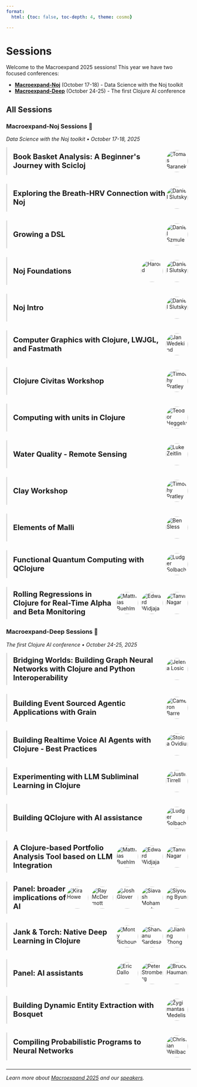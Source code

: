 ```yaml
---
format:
  html: {toc: false, toc-depth: 4, theme: cosmo}

---
```

<style></style><style>.printedClojure .sourceCode {
  background-color: transparent;
  border-style: none;
}
</style><style>.clay-limit-image-width .clay-image {max-width: 100%}
.clay-side-by-side .sourceCode {margin: 0}
.clay-side-by-side {margin: 1em 0}
</style>
<script src="sessions_files/md-default0.js" type="text/javascript"></script><script src="sessions_files/md-default1.js" type="text/javascript"></script>

# Sessions

Welcome to the Macroexpand 2025 sessions! This year we have two focused conferences:

- **[Macroexpand-Noj](macroexpand_noj.html)** (October 17-18) - Data Science with the Noj toolkit
- **[Macroexpand-Deep](macroexpand_deep.html)** (October 24-25) - The first Clojure AI conference


## All Sessions


### Macroexpand-Noj Sessions 🔬

*Data Science with the Noj toolkit • October 17-18, 2025*


```{=html}
<div class="session-card" id="book-basket-analysis" style="margin-bottom: 1.5rem; border-left: 3px solid #ddd; padding-left: 1rem; transition: background-color 0.3s ease;"><details><summary style="cursor: pointer; list-style: none; padding: 0.5rem 0;"><div style="display: flex; align-items: center; justify-content: space-between;"><h3 style="display: inline; margin: 0; font-size: 1.25rem;">Book Basket Analysis: A Beginner's Journey with Scicloj</h3><div style="display: flex; align-items: center; flex-shrink: 0;"><img alt="Tomas Baranek" src="images/tomas-baranek.jpg" style="width: 60px; height: 60px; border-radius: 50%; object-fit: cover; margin-right: 8px;" /></div></div></summary><div style="padding: 1rem 0;"><div style="margin-bottom: 1.5rem;"><h4>Abstract</h4><div><p>As a newcomer to data science and Scicloj, I'll share my exploration of market basket analysis applied to publishing sales data. This case study demonstrates how even data science beginners can implement correlation analysis and the Apriori algorithm using Clojure tools. I'll walk through my learning process with <a href="https://scicloj.github.io/tablecloth/">Tablecloth</a> for data manipulation and <a href="https://scicloj.github.io/kindly/">Kindly</a> for visualizations, focusing on practical solutions rather than theoretical complexity. Join me to see how entry-level Scicloj implementations can transform customer order histories into meaningful cross-selling recommendations, proving that useful data insights are accessible without deep expertise.</p></div></div><div><h4>Speaker</h4><div key="tomas-baranek" style="margin-bottom: 1.5rem; overflow: hidden;"><img alt="Tomas Baranek" src="images/tomas-baranek.jpg" style="width: 80px; height: 80px; border-radius: 50%; object-fit: cover; margin-right: 1rem; float: left;" /><div><h5 style="margin-bottom: 0.5rem;">Tomas Baranek</h5><p>Tomáš Baránek is a blend of publisher and programmer who brings a beginner's curiosity to data science with Clojure. As co-founder of Jan Melvil Publishing, he leads a small independent house that has released over 166 high-quality non-fiction titles since 2007, with average sales of 10,000 copies per book.
Tomáš graduated in Mathematical Informatics from Masaryk University in 1996, and after decades in publishing, returned to coding in 2022—working almost exclusively in Clojure. His background bridges technical and literary worlds, allowing him to approach basket analysis from both perspectives: as a publisher seeking business insights and as a programmer exploring Scicloj's capabilities.
In 2021, he co-founded Servantes, developing software for modern publishers worldwide. This presentation reflects his recent journey, having attended machine learning classes at his alma mater last year, and represents his practical experiments applying these concepts to his publishing business with Clojure tools.
He lives in the Czech Republic, in city of Brno.</p></div><div style="clear: both;"></div></div></div></div></details></div>
```



```{=html}
<div class="session-card" id="breath-hrv" style="margin-bottom: 1.5rem; border-left: 3px solid #ddd; padding-left: 1rem; transition: background-color 0.3s ease;"><details><summary style="cursor: pointer; list-style: none; padding: 0.5rem 0;"><div style="display: flex; align-items: center; justify-content: space-between;"><h3 style="display: inline; margin: 0; font-size: 1.25rem;">Exploring the Breath-HRV Connection with Noj</h3><div style="display: flex; align-items: center; flex-shrink: 0;"><img alt="Daniel Slutsky" src="images/daniel-slutsky.jpeg" style="width: 60px; height: 60px; border-radius: 50%; object-fit: cover; margin-right: 8px;" /></div></div></summary><div style="padding: 1rem 0;"><div style="margin-bottom: 1.5rem;"><h4>Abstract</h4><div><p>Does your heart beat like a clock? No. It turns out that your heart rate varies. How much it varies, that is the question. Heart Rate Variability is a healthy phenomenon that relates in various ways to sleep, stress, age, various health conditions, and more. In this talk, we will see how it relates to our breath. We will learn a bit about both, see some visualizations, and demonstrate their relation through data analysis with <a href="https://scicloj.github.io/tablecloth/">Tablecloth</a>, <a href="https://scicloj.github.io/tableplot/">Tableplot</a>, <a href="https://scicloj.github.io/clay/">Clay</a>, <a href="https://github.com/generateme/fastmath">Fastmath</a>, and <a href="https://jdsp.dev/">JDSP</a>. This is a real-world application of <a href="https://scicloj.github.io/noj/">Noj</a> for health data, presented by the team of Endor, a Clojure startup building a wellness app using wearable biometric data.</p></div></div><div><h4>Speaker</h4><div key="daniel-slutsky" style="margin-bottom: 1.5rem; overflow: hidden;"><img alt="Daniel Slutsky" src="images/daniel-slutsky.jpeg" style="width: 80px; height: 80px; border-radius: 50%; object-fit: cover; margin-right: 1rem; float: left;" /><div><h5 style="margin-bottom: 0.5rem;">Daniel Slutsky</h5><p>Daniel Slutsky is a data scientist at Endor Global, part of a team of Clojurians building a wellness app using biometric data from wearable devices. His main focus in recent years has been the Scicloj group, where he is involved in community building and co-maintaining a few of the tools and libraries.
 His approach towards open-source communities is drawn from his past experiences in various activist groups.
 </p></div><div style="clear: both;"></div></div></div></div></details></div>
```



```{=html}
<div class="session-card" id="growing-a-dsl" style="margin-bottom: 1.5rem; border-left: 3px solid #ddd; padding-left: 1rem; transition: background-color 0.3s ease;"><details><summary style="cursor: pointer; list-style: none; padding: 0.5rem 0;"><div style="display: flex; align-items: center; justify-content: space-between;"><h3 style="display: inline; margin: 0; font-size: 1.25rem;">Growing a DSL</h3><div style="display: flex; align-items: center; flex-shrink: 0;"><img alt="Daniel Szmulewicz" src="images/daniel-szmulewicz.jpg" style="width: 60px; height: 60px; border-radius: 50%; object-fit: cover; margin-right: 8px;" /></div></div></summary><div style="padding: 1rem 0;"><div style="margin-bottom: 1.5rem;"><h4>Abstract</h4><div><p><a href="https://github.com/danielsz/bioscoop">Bioscoop</a> is a <a href="https://en.wikipedia.org/wiki/Domain-specific_language">DSL</a> to program videos (instead of non-linear editing). It builds upon <a href="https://ffmpeg.org/">FFmpeg</a>'s <a href="https://ffmpeg.org/ffmpeg-filters.html#Filtergraph-description">filtergraphs</a>, but it transforms the notoriously complex and error-prone string-based syntax with a structured, data-first approach amenable to composition and enhanced programmability.</p></div></div><div><h4>Speaker</h4><div key="daniel-szmulewicz" style="margin-bottom: 1.5rem; overflow: hidden;"><img alt="Daniel Szmulewicz" src="images/daniel-szmulewicz.jpg" style="width: 80px; height: 80px; border-radius: 50%; object-fit: cover; margin-right: 1rem; float: left;" /><div><h5 style="margin-bottom: 0.5rem;">Daniel Szmulewicz</h5><p>Functional programmer. Closet philosopher. Emacs meshugge.</p></div><div style="clear: both;"></div></div></div></div></details></div>
```



```{=html}
<div class="session-card" id="noj-foundations" style="margin-bottom: 1.5rem; border-left: 3px solid #ddd; padding-left: 1rem; transition: background-color 0.3s ease;"><details><summary style="cursor: pointer; list-style: none; padding: 0.5rem 0;"><div style="display: flex; align-items: center; justify-content: space-between;"><h3 style="display: inline; margin: 0; font-size: 1.25rem;">Noj Foundations</h3><div style="display: flex; align-items: center; flex-shrink: 0;"><img alt="Harold" src="images/harold.jpeg" style="width: 60px; height: 60px; border-radius: 50%; object-fit: cover; margin-right: 8px;" /><img alt="Daniel Slutsky" src="images/daniel-slutsky.jpeg" style="width: 60px; height: 60px; border-radius: 50%; object-fit: cover; margin-right: 8px;" /></div></div></summary><div style="padding: 1rem 0;"><div style="margin-bottom: 1.5rem;"><h4>Abstract</h4><div><p>This will be a tutorial session about some of the relevant high-performance libraries behind Noj such as <a href="https://github.com/cnuernber/ham-fisted">ham-fisted</a>, <a href="https://github.com/cnuernber/dtype-next">dtype-next</a>, and <a href="https://github.com/techascent/tech.ml.dataset">tech.ml.dataset</a>. See <a href="https://www.youtube.com/watch?v=7Uc5GnYT03A">the session</a> we had with Harold last May -- you may expect something similar.</p></div></div><div><h4>Speakers</h4><div key="harold" style="margin-bottom: 1.5rem; overflow: hidden;"><img alt="Harold" src="images/harold.jpeg" style="width: 80px; height: 80px; border-radius: 50%; object-fit: cover; margin-right: 1rem; float: left;" /><div><h5 style="margin-bottom: 0.5rem;">Harold</h5><p>Owner: TechAscent - Mathematician | Software Engineer | Cloud (AWS) | Clojure | JS | Data Science | AI/ML
 </p></div><div style="clear: both;"></div></div><div key="daniel-slutsky" style="margin-bottom: 1.5rem; overflow: hidden;"><img alt="Daniel Slutsky" src="images/daniel-slutsky.jpeg" style="width: 80px; height: 80px; border-radius: 50%; object-fit: cover; margin-right: 1rem; float: left;" /><div><h5 style="margin-bottom: 0.5rem;">Daniel Slutsky</h5><p>Daniel Slutsky is a data scientist at Endor Global, part of a team of Clojurians building a wellness app using biometric data from wearable devices. His main focus in recent years has been the Scicloj group, where he is involved in community building and co-maintaining a few of the tools and libraries.
 His approach towards open-source communities is drawn from his past experiences in various activist groups.
 </p></div><div style="clear: both;"></div></div></div></div></details></div>
```



```{=html}
<div class="session-card" id="noj-intro" style="margin-bottom: 1.5rem; border-left: 3px solid #ddd; padding-left: 1rem; transition: background-color 0.3s ease;"><details><summary style="cursor: pointer; list-style: none; padding: 0.5rem 0;"><div style="display: flex; align-items: center; justify-content: space-between;"><h3 style="display: inline; margin: 0; font-size: 1.25rem;">Noj Intro</h3><div style="display: flex; align-items: center; flex-shrink: 0;"><img alt="Daniel Slutsky" src="images/daniel-slutsky.jpeg" style="width: 60px; height: 60px; border-radius: 50%; object-fit: cover; margin-right: 8px;" /></div></div></summary><div style="padding: 1rem 0;"><div style="margin-bottom: 1.5rem;"><h4>Abstract</h4><div><p>We will practice basic data exploration with <a href="https://scicloj.github.io/tablec/">Tablecloth</a> and <a href="https://scicloj.github.io/tableplot/">Tableplot</a>, and maybe a few other parts of the <a href="https://scicloj.github.io/noj/">Noj</a> toolkit. It will be a free-form session with audience participation.</p></div></div><div><h4>Speaker</h4><div key="daniel-slutsky" style="margin-bottom: 1.5rem; overflow: hidden;"><img alt="Daniel Slutsky" src="images/daniel-slutsky.jpeg" style="width: 80px; height: 80px; border-radius: 50%; object-fit: cover; margin-right: 1rem; float: left;" /><div><h5 style="margin-bottom: 0.5rem;">Daniel Slutsky</h5><p>Daniel Slutsky is a data scientist at Endor Global, part of a team of Clojurians building a wellness app using biometric data from wearable devices. His main focus in recent years has been the Scicloj group, where he is involved in community building and co-maintaining a few of the tools and libraries.
 His approach towards open-source communities is drawn from his past experiences in various activist groups.
 </p></div><div style="clear: both;"></div></div></div></div></details></div>
```



```{=html}
<div class="session-card" id="computer-graphics-with-clojure-lwjgl-and-fastmath" style="margin-bottom: 1.5rem; border-left: 3px solid #ddd; padding-left: 1rem; transition: background-color 0.3s ease;"><details><summary style="cursor: pointer; list-style: none; padding: 0.5rem 0;"><div style="display: flex; align-items: center; justify-content: space-between;"><h3 style="display: inline; margin: 0; font-size: 1.25rem;">Computer Graphics with Clojure, LWJGL, and Fastmath</h3><div style="display: flex; align-items: center; flex-shrink: 0;"><img alt="Jan Wedekind" src="images/jan-wedekind.png" style="width: 60px; height: 60px; border-radius: 50%; object-fit: cover; margin-right: 8px;" /></div></div></summary><div style="padding: 1rem 0;"><div style="margin-bottom: 1.5rem;"><h4>Abstract</h4><div><p><a href="https://github.com/wedesoft/sfsim">sfsim</a> is a space flight simulator under development. It makes use of Clojure, <a href="https://www.lwjgl.org/">LWJGL</a>, and <a href="https://github.com/generateme/fastmath">Fastmath</a> among other libraries. More than half of the code deals with graphics. This talk gives a short introduction using LWJGL's cross-platform OpenGL bindings to get started with rendering data from NASA's CGI Moon Kit.</p><p><a href="https://clojurecivitas.github.io/opengl_visualization/main.html">Read more at Clojure Civitas</a></p></div></div><div><h4>Speaker</h4><div key="jan-wedekind" style="margin-bottom: 1.5rem; overflow: hidden;"><img alt="Jan Wedekind" src="images/jan-wedekind.png" style="width: 80px; height: 80px; border-radius: 50%; object-fit: cover; margin-right: 1rem; float: left;" /><div><h5 style="margin-bottom: 0.5rem;">Jan Wedekind</h5><p>Jan studied compiler construction and robotics and later did a PhD in computer vision. He currently works in industry developing inspection software. His first programming languages were Omikron Basic and later Borland Pascal. In industry he used C++, Ruby, and Python. In his spare time he got interested in Ruby, GNU Guile, and finally Clojure.</p></div><div style="clear: both;"></div></div></div></div></details></div>
```



```{=html}
<div class="session-card" id="clojure-civitas-workshop" style="margin-bottom: 1.5rem; border-left: 3px solid #ddd; padding-left: 1rem; transition: background-color 0.3s ease;"><details><summary style="cursor: pointer; list-style: none; padding: 0.5rem 0;"><div style="display: flex; align-items: center; justify-content: space-between;"><h3 style="display: inline; margin: 0; font-size: 1.25rem;">Clojure Civitas Workshop</h3><div style="display: flex; align-items: center; flex-shrink: 0;"><img alt="Timothy Pratley" src="images/timothy-pratley.jpg" style="width: 60px; height: 60px; border-radius: 50%; object-fit: cover; margin-right: 8px;" /></div></div></summary><div style="padding: 1rem 0;"><div style="margin-bottom: 1.5rem;"><h4>Abstract</h4><div><p>We will explore the workflow and ergonomics for publishing at <a href="https://clojurecivitas.github.io">Clojure Civitas</a>, the new platform where Clojurians share their ideas and explorations.</p></div></div><div><h4>Speaker</h4><div key="timothy-pratley" style="margin-bottom: 1.5rem; overflow: hidden;"><img alt="Timothy Pratley" src="images/timothy-pratley.jpg" style="width: 80px; height: 80px; border-radius: 50%; object-fit: cover; margin-right: 1rem; float: left;" /><div><h5 style="margin-bottom: 0.5rem;">Timothy Pratley</h5><p>Timothy grew up exploring jungles, fighting kangaroos, surfing, and programming computers. After a career of leveraging computational graphs for companies he is now building Hummi.app, a diagramming app that puts the power of graphs in the hands of individuals.</p></div><div style="clear: both;"></div></div></div></div></details></div>
```



```{=html}
<div class="session-card" id="computing-with-units-in-clojure" style="margin-bottom: 1.5rem; border-left: 3px solid #ddd; padding-left: 1rem; transition: background-color 0.3s ease;"><details><summary style="cursor: pointer; list-style: none; padding: 0.5rem 0;"><div style="display: flex; align-items: center; justify-content: space-between;"><h3 style="display: inline; margin: 0; font-size: 1.25rem;">Computing with units in Clojure</h3><div style="display: flex; align-items: center; flex-shrink: 0;"><img alt="Teodor Heggelund" src="images/teodor-heggelund.jpg" style="width: 60px; height: 60px; border-radius: 50%; object-fit: cover; margin-right: 8px;" /></div></div></summary><div style="padding: 1rem 0;"><div style="margin-bottom: 1.5rem;"><h4>Abstract</h4><div><p>A quantity's unit plays a prominent role in science and engineering. Is it 5 milliseconds, 5 tons or 5 light-years? If you've ever named your variables now-instant, time-ms or force-kn to convey the interpretation of a number, this talk is for you!</p><p>Come learn about units and unit systems, demonstrated in a Clojure REPL.</p></div></div><div><h4>Speaker</h4><div key="teodor-heggelund" style="margin-bottom: 1.5rem; overflow: hidden;"><img alt="Teodor Heggelund" src="images/teodor-heggelund.jpg" style="width: 80px; height: 80px; border-radius: 50%; object-fit: cover; margin-right: 1rem; float: left;" /><div><h5 style="margin-bottom: 0.5rem;">Teodor Heggelund</h5><p>Teodor has designed floating bridges, hotels and high-pressure container with engineering, and built tools for engineers, journalists and knitters with software. He wants great tools and workflows for computation.</p></div><div style="clear: both;"></div></div></div></div></details></div>
```



```{=html}
<div class="session-card" id="water-quality---remote-sensing" style="margin-bottom: 1.5rem; border-left: 3px solid #ddd; padding-left: 1rem; transition: background-color 0.3s ease;"><details><summary style="cursor: pointer; list-style: none; padding: 0.5rem 0;"><div style="display: flex; align-items: center; justify-content: space-between;"><h3 style="display: inline; margin: 0; font-size: 1.25rem;">Water Quality - Remote Sensing</h3><div style="display: flex; align-items: center; flex-shrink: 0;"><img alt="Luke Zeitlin" src="images/luke-zeitlin.jpg" style="width: 60px; height: 60px; border-radius: 50%; object-fit: cover; margin-right: 8px;" /></div></div></summary><div style="padding: 1rem 0;"><div style="margin-bottom: 1.5rem;"><h4>Abstract</h4><div><p>Using multispectral satellite imagery in cloud-optimized geotiffs to perform simple band-ratio indices of water quality in the browser in a Clay notebook.</p><p><a href="https://clojurecivitas.github.io/earth_observation/waterquality.html">Read more at Clojure Civitas</a></p></div></div><div><h4>Speaker</h4><div key="luke-zeitlin" style="margin-bottom: 1.5rem; overflow: hidden;"><img alt="Luke Zeitlin" src="images/luke-zeitlin.jpg" style="width: 80px; height: 80px; border-radius: 50%; object-fit: cover; margin-right: 1rem; float: left;" /><div><h5 style="margin-bottom: 0.5rem;">Luke Zeitlin</h5><p>I'm a programmer, musician and clojure enthusiast and former co-founder of Gybe, a water quality remote sensing startup. I'm interested in music, DSP, functional programming and plants.</p></div><div style="clear: both;"></div></div></div></div></details></div>
```



```{=html}
<div class="session-card" id="clay-workshop" style="margin-bottom: 1.5rem; border-left: 3px solid #ddd; padding-left: 1rem; transition: background-color 0.3s ease;"><details><summary style="cursor: pointer; list-style: none; padding: 0.5rem 0;"><div style="display: flex; align-items: center; justify-content: space-between;"><h3 style="display: inline; margin: 0; font-size: 1.25rem;">Clay Workshop</h3><div style="display: flex; align-items: center; flex-shrink: 0;"><img alt="Timothy Pratley" src="images/timothy-pratley.jpg" style="width: 60px; height: 60px; border-radius: 50%; object-fit: cover; margin-right: 8px;" /></div></div></summary><div style="padding: 1rem 0;"><div style="margin-bottom: 1.5rem;"><h4>Abstract</h4><div><p>We will learn about how to use <a href="https://scicloj.github.io/clay/">Clay</a> for interactive data visualization, documentation, and publishing.</p></div></div><div><h4>Speaker</h4><div key="timothy-pratley" style="margin-bottom: 1.5rem; overflow: hidden;"><img alt="Timothy Pratley" src="images/timothy-pratley.jpg" style="width: 80px; height: 80px; border-radius: 50%; object-fit: cover; margin-right: 1rem; float: left;" /><div><h5 style="margin-bottom: 0.5rem;">Timothy Pratley</h5><p>Timothy grew up exploring jungles, fighting kangaroos, surfing, and programming computers. After a career of leveraging computational graphs for companies he is now building Hummi.app, a diagramming app that puts the power of graphs in the hands of individuals.</p></div><div style="clear: both;"></div></div></div></div></details></div>
```



```{=html}
<div class="session-card" id="elements-of-malli" style="margin-bottom: 1.5rem; border-left: 3px solid #ddd; padding-left: 1rem; transition: background-color 0.3s ease;"><details><summary style="cursor: pointer; list-style: none; padding: 0.5rem 0;"><div style="display: flex; align-items: center; justify-content: space-between;"><h3 style="display: inline; margin: 0; font-size: 1.25rem;">Elements of Malli</h3><div style="display: flex; align-items: center; flex-shrink: 0;"><img alt="Ben Sless" src="images/ben-sless.jpg" style="width: 60px; height: 60px; border-radius: 50%; object-fit: cover; margin-right: 8px;" /></div></div></summary><div style="padding: 1rem 0;"><div style="margin-bottom: 1.5rem;"><h4>Abstract</h4><div><p><a href="https://github.com/metosin/malli">Malli</a> is a schema validation library, similar to spec. Unlike spec, it sets its aim higher, aiming for all schema-related needs, like explanation, coercion, parsing, generation, and the best performance possible. We'll go over Malli's building blocks, how it differs from spec, how to use it effectively, and engage in a non trivial example.</p></div></div><div><h4>Speaker</h4><div key="ben-sless" style="margin-bottom: 1.5rem; overflow: hidden;"><img alt="Ben Sless" src="images/ben-sless.jpg" style="width: 80px; height: 80px; border-radius: 50%; object-fit: cover; margin-right: 1rem; float: left;" /><div><h5 style="margin-bottom: 0.5rem;">Ben Sless</h5><p>Software engineer, father of three, enthusiastic Clojurian</p></div><div style="clear: both;"></div></div></div></div></details></div>
```



```{=html}
<div class="session-card" id="functional-quantum-computing-with-qclojure" style="margin-bottom: 1.5rem; border-left: 3px solid #ddd; padding-left: 1rem; transition: background-color 0.3s ease;"><details><summary style="cursor: pointer; list-style: none; padding: 0.5rem 0;"><div style="display: flex; align-items: center; justify-content: space-between;"><h3 style="display: inline; margin: 0; font-size: 1.25rem;">Functional Quantum Computing with QClojure</h3><div style="display: flex; align-items: center; flex-shrink: 0;"><img alt="Ludger Solbach" src="images/ludger-solbach.jpg" style="width: 60px; height: 60px; border-radius: 50%; object-fit: cover; margin-right: 8px;" /></div></div></summary><div style="padding: 1rem 0;"><div style="margin-bottom: 1.5rem;"><h4>Abstract</h4><div><p><a href="https://github.com/lsolbach/QClojure">QClojure</a> is a functional quantum computing library for Clojure with backend protocols, simulation backends and visualizations. This talk gives a short introduction to quantum computing and the goals and features of QClojure. In a short live coding session we will create some quantum states and circuits and run some algorithms on a quantum computing simulation. We will also address some implementation topics like complex linear algebra and quantum algorithms. The talk will close with future plans for QClojure, like running on real quantum hardware and quantum machine learning (QML).</p></div></div><div><h4>Speaker</h4><div key="ludger-solbach" style="margin-bottom: 1.5rem; overflow: hidden;"><img alt="Ludger Solbach" src="images/ludger-solbach.jpg" style="width: 80px; height: 80px; border-radius: 50%; object-fit: cover; margin-right: 1rem; float: left;" /><div><h5 style="margin-bottom: 0.5rem;">Ludger Solbach</h5><p>Ludger Solbach is a software architect for 'msg for automotive' in Germany.
He is the creator of Overarch, a lightweight system modeling and visualization tool
and QClojure, a library for programming quantum computers.
His favorite programming language by far is Clojure, a modern functional LISP.
He uses it for his open source work, at work when feasible, and to create
models for his 3D-Printer.</p></div><div style="clear: both;"></div></div></div></div></details></div>
```



```{=html}
<div class="session-card" id="rolling-regressions-in-clojure-for-real-time-alpha-and-beta-monitoring" style="margin-bottom: 1.5rem; border-left: 3px solid #ddd; padding-left: 1rem; transition: background-color 0.3s ease;"><details><summary style="cursor: pointer; list-style: none; padding: 0.5rem 0;"><div style="display: flex; align-items: center; justify-content: space-between;"><h3 style="display: inline; margin: 0; font-size: 1.25rem;">Rolling Regressions in Clojure for Real-Time Alpha and Beta Monitoring</h3><div style="display: flex; align-items: center; flex-shrink: 0;"><img alt="Matthias Buehlmaier" src="images/matthias-buehlmaier.jpg" style="width: 60px; height: 60px; border-radius: 50%; object-fit: cover; margin-right: 8px;" /><img alt="Edward Widjaja" src="images/edward-widjaja.jpg" style="width: 60px; height: 60px; border-radius: 50%; object-fit: cover; margin-right: 8px;" /><img alt="Tanvi Nagar" src="images/tanvi-nagar.jpg" style="width: 60px; height: 60px; border-radius: 50%; object-fit: cover; margin-right: 8px;" /></div></div></summary><div style="padding: 1rem 0;"><div style="margin-bottom: 1.5rem;"><h4>Abstract</h4><div><p>This paper / talk presents a functional, reproducible implementation of rolling regression in Clojure to estimate time-varying alpha(α) and beta(β) for student-managed portfolios at the Centre for Investment Management (CIM), The University of Hong Kong. Unlike traditional CAPM tests based on passive index data, our analysis uses actual (synthetic) trades executed by junior portfolio managers- undergraduate students who manage simulated equity portfolios over multiple semesters.</p><p><a href="https://clojurecivitas.github.io/finance/portfolio_analysis/alpha_beta_regression.html">Read more at Clojure Civitas</a></p></div></div><div><h4>Speakers</h4><div key="matthias-buehlmaier" style="margin-bottom: 1.5rem; overflow: hidden;"><img alt="Matthias Buehlmaier" src="images/matthias-buehlmaier.jpg" style="width: 80px; height: 80px; border-radius: 50%; object-fit: cover; margin-right: 1rem; float: left;" /><div><h5 style="margin-bottom: 0.5rem;">Matthias Buehlmaier</h5><p>Matthias Buehlmaier is an associate professor of teaching in finance and the BBA(IBGM) program director at HKU Business School, University of Hong Kong (HKU). He is a winner of several teaching and research awards, e.g. the Outstanding Teaching Award and the Teaching Innovation Award granted by HKU. His research has appeared in the Review of Financial Studies (Oxford University Press) and has been featured in the Harvard Law School Forum on Corporate Governance and Financial Regulation.</p></div><div style="clear: both;"></div></div><div key="edward-widjaja" style="margin-bottom: 1.5rem; overflow: hidden;"><img alt="Edward Widjaja" src="images/edward-widjaja.jpg" style="width: 80px; height: 80px; border-radius: 50%; object-fit: cover; margin-right: 1rem; float: left;" /><div><h5 style="margin-bottom: 0.5rem;">Edward Widjaja</h5><p>Edward Widjaja is a final-year Data Science and Engineering student at the University of Hong Kong. He's always been interested in anything nerdy; from algorithms and trading systems to quirky side projects, he is now channeling that curiosity into finance. Currently taking a semester off to work at a bank, he's exploring how emerging technologies intersect with financial markets. His goal is to build a career that combines data-driven decision-making with practical financial solutions. In his spare time, Edward enjoys swimming, gaming, and chatting about anything from market trends to tech experiments, so feel free to reach out!</p></div><div style="clear: both;"></div></div><div key="tanvi-nagar" style="margin-bottom: 1.5rem; overflow: hidden;"><img alt="Tanvi Nagar" src="images/tanvi-nagar.jpg" style="width: 80px; height: 80px; border-radius: 50%; object-fit: cover; margin-right: 1rem; float: left;" /><div><h5 style="margin-bottom: 0.5rem;">Tanvi Nagar</h5><p>Tanvi Nagar is a final year student at the University of Hong Kong, studying International Business and Global Management. She is passionate about mathematics, finance and their integration with technology - which is why she chose Information Systems and Analytics as her second major. Hoping to build a career in finance, she has solidified her technical and professional skills through roles in Financial Services Consulting, Corporate Banking and Wealth Management. Being a curious mind, she is always looking to broaden her horizons through learning about new things, travelling the world and plays badminton in her free time along with reading voraciously.</p></div><div style="clear: both;"></div></div></div></div></details></div>
```



### Macroexpand-Deep Sessions 🤖

*The first Clojure AI conference • October 24-25, 2025*


```{=html}
<div class="session-card" id="bridging-worlds-building-graph-neural-networks-with-clojure-and-python-interoperability" style="margin-bottom: 1.5rem; border-left: 3px solid #ddd; padding-left: 1rem; transition: background-color 0.3s ease;"><details><summary style="cursor: pointer; list-style: none; padding: 0.5rem 0;"><div style="display: flex; align-items: center; justify-content: space-between;"><h3 style="display: inline; margin: 0; font-size: 1.25rem;">Bridging Worlds: Building Graph Neural Networks with Clojure and Python Interoperability</h3><div style="display: flex; align-items: center; flex-shrink: 0;"><img alt="Jelena Losic" src="images/jelena-losic.jpeg" style="width: 60px; height: 60px; border-radius: 50%; object-fit: cover; margin-right: 8px;" /></div></div></summary><div style="padding: 1rem 0;"><div style="margin-bottom: 1.5rem;"><h4>Abstract</h4><div><p>Discover how to build Graph Neural Networks by combining Clojure's functional elegance with Python's ML ecosystem. This talk demonstrates practical interoperability using <a href="https://github.com/clj-python/libpython-clj">libpython-clj</a> to call <a href="https://github.com/pyg-team/pytorch_geometric">PyTorch Geometric</a> from Clojure, creating powerful GNN solutions while maintaining REPL-driven development workflows. We'll live-code a complete Graph Convolutional Network, from data ingestion to visualization, showing how Clojure's immutability and Python's deep learning capabilities create a useful combination for modern AI development.</p></div></div><div><h4>Speaker</h4><div key="jelena-losic" style="margin-bottom: 1.5rem; overflow: hidden;"><img alt="Jelena Losic" src="images/jelena-losic.jpeg" style="width: 80px; height: 80px; border-radius: 50%; object-fit: cover; margin-right: 1rem; float: left;" /><div><h5 style="margin-bottom: 0.5rem;">Jelena Losic</h5><p>I am Jelena, function programming developer with 10 years of industry experience and mathematical educational background. I am curious about the networks and laws that are applicable in large scales, leading to better understanding of big data.</p></div><div style="clear: both;"></div></div></div></div></details></div>
```



```{=html}
<div class="session-card" id="building-event-sourced-agentic-applications-with-grain" style="margin-bottom: 1.5rem; border-left: 3px solid #ddd; padding-left: 1rem; transition: background-color 0.3s ease;"><details><summary style="cursor: pointer; list-style: none; padding: 0.5rem 0;"><div style="display: flex; align-items: center; justify-content: space-between;"><h3 style="display: inline; margin: 0; font-size: 1.25rem;">Building Event Sourced Agentic Applications with Grain</h3><div style="display: flex; align-items: center; flex-shrink: 0;"><img alt="Cameron Barre" src="images/cameron-barre.jpeg" style="width: 60px; height: 60px; border-radius: 50%; object-fit: cover; margin-right: 8px;" /></div></div></summary><div style="padding: 1rem 0;"><div style="margin-bottom: 1.5rem;"><h4>Abstract</h4><div><p>Learn how ObneyAI uses its open source Clojure framework called <a href="https://github.com/ObneyAI/grain">Grain</a> to build Event Sourced applications with first-class agentic workflows that blend the best of the Clojure and Python ecosystems.</p></div></div><div><h4>Speaker</h4><div key="cameron-barre" style="margin-bottom: 1.5rem; overflow: hidden;"><img alt="Cameron Barre" src="images/cameron-barre.jpeg" style="width: 80px; height: 80px; border-radius: 50%; object-fit: cover; margin-right: 1rem; float: left;" /><div><h5 style="margin-bottom: 0.5rem;">Cameron Barre</h5><p>Cameron Barre has been a professional Clojure developer since 2016 and is currently CTO at a small consultancy in the AI engineering space called ObneyAI.</p></div><div style="clear: both;"></div></div></div></div></details></div>
```



```{=html}
<div class="session-card" id="building-realtime-voice-ai-agents-with-clojure---best-practices" style="margin-bottom: 1.5rem; border-left: 3px solid #ddd; padding-left: 1rem; transition: background-color 0.3s ease;"><details><summary style="cursor: pointer; list-style: none; padding: 0.5rem 0;"><div style="display: flex; align-items: center; justify-content: space-between;"><h3 style="display: inline; margin: 0; font-size: 1.25rem;">Building Realtime Voice AI Agents with Clojure - Best Practices</h3><div style="display: flex; align-items: center; flex-shrink: 0;"><img alt="Stoica Ovidiu" src="images/stoica-ovidiu.png" style="width: 60px; height: 60px; border-radius: 50%; object-fit: cover; margin-right: 8px;" /></div></div></summary><div style="padding: 1rem 0;"><div style="margin-bottom: 1.5rem;"><h4>Abstract</h4><div><p>Exploring how to build reliable voice AI agents in a functional data-driven way with Clojure. This talk will go over all of the pieces involved in voice ai from best models to use, turn detection, context management to scripting and instruction following to hosting and scaling. By the end you will better understand what it takes to build highly reliable voice AI agents with Clojure</p></div></div><div><h4>Speaker</h4><div key="stoica-ovidiu" style="margin-bottom: 1.5rem; overflow: hidden;"><img alt="Stoica Ovidiu" src="images/stoica-ovidiu.png" style="width: 80px; height: 80px; border-radius: 50%; object-fit: cover; margin-right: 1rem; float: left;" /><div><h5 style="margin-bottom: 0.5rem;">Stoica Ovidiu</h5><p>Ovidiu Stoica is a software developer with 10 years of experience, out of which the last 5 are in Clojure. He has been building voice AI agents for the last 1.5 years for enterprise clients and is the creator of simulflow - a voice AI agent clojure framework.</p></div><div style="clear: both;"></div></div></div></div></details></div>
```



```{=html}
<div class="session-card" id="experimenting-with-llm-subliminal-learning-in-clojure" style="margin-bottom: 1.5rem; border-left: 3px solid #ddd; padding-left: 1rem; transition: background-color 0.3s ease;"><details><summary style="cursor: pointer; list-style: none; padding: 0.5rem 0;"><div style="display: flex; align-items: center; justify-content: space-between;"><h3 style="display: inline; margin: 0; font-size: 1.25rem;">Experimenting with LLM Subliminal Learning in Clojure</h3><div style="display: flex; align-items: center; flex-shrink: 0;"><img alt="Justin Tirrell" src="images/justin-tirrell.jpeg" style="width: 60px; height: 60px; border-radius: 50%; object-fit: cover; margin-right: 8px;" /></div></div></summary><div style="padding: 1rem 0;"><div style="margin-bottom: 1.5rem;"><h4>Abstract</h4><div><p>I read the paper "Subliminal Learning: Language models transmit behavioral traits via hidden signals in data" and wanted to explore these concepts myself. In this talk I replicate some of the results from the paper interactively in a live coding demo. Specifically, we will look at running multiple interdependent batch processing jobs from a Clojure REPL.</p></div></div><div><h4>Speaker</h4><div key="justin-tirrell" style="margin-bottom: 1.5rem; overflow: hidden;"><img alt="Justin Tirrell" src="images/justin-tirrell.jpeg" style="width: 80px; height: 80px; border-radius: 50%; object-fit: cover; margin-right: 1rem; float: left;" /><div><h5 style="margin-bottom: 0.5rem;">Justin Tirrell</h5><p>I'm Justin, I'm a Clojure maximalist and independent software developer. I like working on trading systems and GUIs and rolling my own software tools and yak shaving.</p></div><div style="clear: both;"></div></div></div></div></details></div>
```



```{=html}
<div class="session-card" id="building-qclojure-with-ai-assistance" style="margin-bottom: 1.5rem; border-left: 3px solid #ddd; padding-left: 1rem; transition: background-color 0.3s ease;"><details><summary style="cursor: pointer; list-style: none; padding: 0.5rem 0;"><div style="display: flex; align-items: center; justify-content: space-between;"><h3 style="display: inline; margin: 0; font-size: 1.25rem;">Building QClojure with AI assistance</h3><div style="display: flex; align-items: center; flex-shrink: 0;"><img alt="Ludger Solbach" src="images/ludger-solbach.jpg" style="width: 60px; height: 60px; border-radius: 50%; object-fit: cover; margin-right: 8px;" /></div></div></summary><div style="padding: 1rem 0;"><div style="margin-bottom: 1.5rem;"><h4>Abstract</h4><div><p><a href="https://github.com/lsolbach/QClojure">QClojure</a> is a functional quantum computing library for Clojure with backend protocols, simulation backends and visualizations. It has been built with AI assistance right from the beginning. Four months into the implementation, I have gained some experience with AI assisted coding, which I'd like to share in this talk.</p><p>First I like to give an overview of QClojure to set the stage. I will show the tools and the workflow for AI assisted coding, including some prompts. Then we look at the actual process of working with the AI. Finally I will give you some of my best practices and summarize with the lessons learned.</p></div></div><div><h4>Speaker</h4><div key="ludger-solbach" style="margin-bottom: 1.5rem; overflow: hidden;"><img alt="Ludger Solbach" src="images/ludger-solbach.jpg" style="width: 80px; height: 80px; border-radius: 50%; object-fit: cover; margin-right: 1rem; float: left;" /><div><h5 style="margin-bottom: 0.5rem;">Ludger Solbach</h5><p>Ludger Solbach is a software architect for 'msg for automotive' in Germany.
He is the creator of Overarch, a lightweight system modeling and visualization tool
and QClojure, a library for programming quantum computers.
His favorite programming language by far is Clojure, a modern functional LISP.
He uses it for his open source work, at work when feasible, and to create
models for his 3D-Printer.</p></div><div style="clear: both;"></div></div></div></div></details></div>
```



```{=html}
<div class="session-card" id="a-clojure-based-portfolio-analysis-tool-based-on-llm-integration" style="margin-bottom: 1.5rem; border-left: 3px solid #ddd; padding-left: 1rem; transition: background-color 0.3s ease;"><details><summary style="cursor: pointer; list-style: none; padding: 0.5rem 0;"><div style="display: flex; align-items: center; justify-content: space-between;"><h3 style="display: inline; margin: 0; font-size: 1.25rem;">A Clojure-based Portfolio Analysis Tool based on LLM Integration</h3><div style="display: flex; align-items: center; flex-shrink: 0;"><img alt="Matthias Buehlmaier" src="images/matthias-buehlmaier.jpg" style="width: 60px; height: 60px; border-radius: 50%; object-fit: cover; margin-right: 8px;" /><img alt="Edward Widjaja" src="images/edward-widjaja.jpg" style="width: 60px; height: 60px; border-radius: 50%; object-fit: cover; margin-right: 8px;" /><img alt="Tanvi Nagar" src="images/tanvi-nagar.jpg" style="width: 60px; height: 60px; border-radius: 50%; object-fit: cover; margin-right: 8px;" /></div></div></summary><div style="padding: 1rem 0;"><div style="margin-bottom: 1.5rem;"><h4>Abstract</h4><div><p>This research paper / talk presents the design and implementation of a Portfolio Analysis Program built almost entirely in Clojure for The University of Hong Kong's Center for Investment Management.</p><p>The program enables users to construct custom portfolios from individual stocks or asset classes, evaluate performance using key financial metrics, and visualize results interactively.</p><p>What sets this tool apart is its integration of financial market narratives through a Large Language Model (LLM), which contextualizes portfolio performances using real-time financial news.</p><p><a href="https://clojurecivitas.github.io/finance/portfolio_analysis/llm_financial_advisor.html">Read more at Clojure Civitas</a></p></div></div><div><h4>Speakers</h4><div key="matthias-buehlmaier" style="margin-bottom: 1.5rem; overflow: hidden;"><img alt="Matthias Buehlmaier" src="images/matthias-buehlmaier.jpg" style="width: 80px; height: 80px; border-radius: 50%; object-fit: cover; margin-right: 1rem; float: left;" /><div><h5 style="margin-bottom: 0.5rem;">Matthias Buehlmaier</h5><p>Matthias Buehlmaier is an associate professor of teaching in finance and the BBA(IBGM) program director at HKU Business School, University of Hong Kong (HKU). He is a winner of several teaching and research awards, e.g. the Outstanding Teaching Award and the Teaching Innovation Award granted by HKU. His research has appeared in the Review of Financial Studies (Oxford University Press) and has been featured in the Harvard Law School Forum on Corporate Governance and Financial Regulation.</p></div><div style="clear: both;"></div></div><div key="edward-widjaja" style="margin-bottom: 1.5rem; overflow: hidden;"><img alt="Edward Widjaja" src="images/edward-widjaja.jpg" style="width: 80px; height: 80px; border-radius: 50%; object-fit: cover; margin-right: 1rem; float: left;" /><div><h5 style="margin-bottom: 0.5rem;">Edward Widjaja</h5><p>Edward Widjaja is a final-year Data Science and Engineering student at the University of Hong Kong. He's always been interested in anything nerdy; from algorithms and trading systems to quirky side projects, he is now channeling that curiosity into finance. Currently taking a semester off to work at a bank, he's exploring how emerging technologies intersect with financial markets. His goal is to build a career that combines data-driven decision-making with practical financial solutions. In his spare time, Edward enjoys swimming, gaming, and chatting about anything from market trends to tech experiments, so feel free to reach out!</p></div><div style="clear: both;"></div></div><div key="tanvi-nagar" style="margin-bottom: 1.5rem; overflow: hidden;"><img alt="Tanvi Nagar" src="images/tanvi-nagar.jpg" style="width: 80px; height: 80px; border-radius: 50%; object-fit: cover; margin-right: 1rem; float: left;" /><div><h5 style="margin-bottom: 0.5rem;">Tanvi Nagar</h5><p>Tanvi Nagar is a final year student at the University of Hong Kong, studying International Business and Global Management. She is passionate about mathematics, finance and their integration with technology - which is why she chose Information Systems and Analytics as her second major. Hoping to build a career in finance, she has solidified her technical and professional skills through roles in Financial Services Consulting, Corporate Banking and Wealth Management. Being a curious mind, she is always looking to broaden her horizons through learning about new things, travelling the world and plays badminton in her free time along with reading voraciously.</p></div><div style="clear: both;"></div></div></div></div></details></div>
```



```{=html}
<div class="session-card" id="panel-broader-implications-of-ai" style="margin-bottom: 1.5rem; border-left: 3px solid #ddd; padding-left: 1rem; transition: background-color 0.3s ease;"><details><summary style="cursor: pointer; list-style: none; padding: 0.5rem 0;"><div style="display: flex; align-items: center; justify-content: space-between;"><h3 style="display: inline; margin: 0; font-size: 1.25rem;">Panel: broader implications of AI</h3><div style="display: flex; align-items: center; flex-shrink: 0;"><img alt="Kira Howe" src="images/kira-howe.jpeg" style="width: 60px; height: 60px; border-radius: 50%; object-fit: cover; margin-right: 8px;" /><img alt="Ray McDermott" src="images/ray-mcdermott.png" style="width: 60px; height: 60px; border-radius: 50%; object-fit: cover; margin-right: 8px;" /><img alt="Josh Glover" src="images/josh-glover.jpg" style="width: 60px; height: 60px; border-radius: 50%; object-fit: cover; margin-right: 8px;" /><img alt="Siavash Mohammady" src="images/siavash-mohammady.png" style="width: 60px; height: 60px; border-radius: 50%; object-fit: cover; margin-right: 8px;" /><img alt="Siyoung Byun" src="images/siyoung-byun.jpg" style="width: 60px; height: 60px; border-radius: 50%; object-fit: cover; margin-right: 8px;" /></div></div></summary><div style="padding: 1rem 0;"><div style="margin-bottom: 1.5rem;"><h4>Abstract</h4><div><p>We will discuss the broader implications of the AI rush, a few of the ways it affects our lives, and what we might be able to do about it.</p></div></div><div><h4>Speakers</h4><div key="kira-howe" style="margin-bottom: 1.5rem; overflow: hidden;"><img alt="Kira Howe" src="images/kira-howe.jpeg" style="width: 80px; height: 80px; border-radius: 50%; object-fit: cover; margin-right: 1rem; float: left;" /><div><h5 style="margin-bottom: 0.5rem;">Kira Howe</h5><p>Kira's been writing software for the past decade with a focus on data-intensive web apps and a particular interest in Clojure programming and data visualization. She loves open source development, fostering communities online and in-person, and learning new things. When she's not at her desk, you can find Kira teaching yoga, playing violin, or running with her dog.</p></div><div style="clear: both;"></div></div><div key="ray-mcdermott" style="margin-bottom: 1.5rem; overflow: hidden;"><img alt="Ray McDermott" src="images/ray-mcdermott.png" style="width: 80px; height: 80px; border-radius: 50%; object-fit: cover; margin-right: 1rem; float: left;" /><div><h5 style="margin-bottom: 0.5rem;">Ray McDermott</h5><p>Ray has decades of experience writing commercial software for databases, finance, manufacturing and cloud services. He is a Clojure enthusiast and advocate and produces and participates in several podcasts and YouTube channels. The impact of hyper-scaled LLMs is the subject of his most recent project. While not raging, he’s gardening, out on a bike or in the woods with a camera.</p></div><div style="clear: both;"></div></div><div key="josh-glover" style="margin-bottom: 1.5rem; overflow: hidden;"><img alt="Josh Glover" src="images/josh-glover.jpg" style="width: 80px; height: 80px; border-radius: 50%; object-fit: cover; margin-right: 1rem; float: left;" /><div><h5 style="margin-bottom: 0.5rem;">Josh Glover</h5><p>Josh is a software engineer, engineering leader, podcast host, and union organiser hailing from Stockholm. A technology enthusiast from early in life, he has been becoming increasingly aware of the social impacts of technology. He advocates a Luddite perspective, where the worth of technologies is determined by whether they contribute to or detract from human thriving.</p></div><div style="clear: both;"></div></div><div key="siavash-mohammady" style="margin-bottom: 1.5rem; overflow: hidden;"><img alt="Siavash Mohammady" src="images/siavash-mohammady.png" style="width: 80px; height: 80px; border-radius: 50%; object-fit: cover; margin-right: 1rem; float: left;" /><div><h5 style="margin-bottom: 0.5rem;">Siavash Mohammady</h5><p>Siavash is a Clojure developer with a knack for trying new things and crafting solutions through creative combinations of technology. He's worked on GIS software for agriculture, building a low-code BI tool powered by Clojure, LLMs, and rule engines to extract key reports for executives. These days, he's working on startcheck.xyz, an automatic pitch deck evaluation software.</p></div><div style="clear: both;"></div></div><div key="siyoung-byun" style="margin-bottom: 1.5rem; overflow: hidden;"><img alt="Siyoung Byun" src="images/siyoung-byun.jpg" style="width: 80px; height: 80px; border-radius: 50%; object-fit: cover; margin-right: 1rem; float: left;" /><div><h5 style="margin-bottom: 0.5rem;">Siyoung Byun</h5><p>Siyoung Byun is currently a freelance fullstack Clojure developer living in Seoul, South Korea. She studied Astrophysics for her undergrad in Canada,  where she first got into programming and data analysis while running simulations of dying stars crashing into each other. Ever since she was introduced to Clojure at a previous employer in 2018, it quickly became her favorite programming language and her passion. 
 Beyond software development and data analysis, she likes to hike, bike, knit, sew and snuggle with her cat in her free time.
 </p></div><div style="clear: both;"></div></div></div></div></details></div>
```



```{=html}
<div class="session-card" id="jank-and-torch" style="margin-bottom: 1.5rem; border-left: 3px solid #ddd; padding-left: 1rem; transition: background-color 0.3s ease;"><details><summary style="cursor: pointer; list-style: none; padding: 0.5rem 0;"><div style="display: flex; align-items: center; justify-content: space-between;"><h3 style="display: inline; margin: 0; font-size: 1.25rem;">Jank & Torch: Native Deep Learning in Clojure</h3><div style="display: flex; align-items: center; flex-shrink: 0;"><img alt="Monty Bichouna" src="images/monty-bichouna.jpeg" style="width: 60px; height: 60px; border-radius: 50%; object-fit: cover; margin-right: 8px;" /><img alt="Shantanu Sardesai" src="images/shantanu-sardesai.jpeg" style="width: 60px; height: 60px; border-radius: 50%; object-fit: cover; margin-right: 8px;" /><img alt="Jianling Zhong" src="images/jianling-zhong.jpeg" style="width: 60px; height: 60px; border-radius: 50%; object-fit: cover; margin-right: 8px;" /></div></div></summary><div style="padding: 1rem 0;"><div style="margin-bottom: 1.5rem;"><h4>Abstract</h4><div><p>In the field of AI, Python is the current reigning champ. But the Python ecosystem's dirty secret is that most of the libraries holding the system together are wrappers around C/C++ libraries that do most of the important work. <a href="https://github.com/jank-lang/jank">Jank</a> is the native Clojure dialect built on compiler technologies like LLVM, giving it access into the same native libraries powering the Python ecosystem. As Jank heads towards its first alpha release, its most highly anticipated feature, seamless C++ interop is already capable of wrapping and using native C++ libraries for machine learning and artificial intelligence. In this talk, we will show how to leverage Jank's C++ interop to wrap the most popular deep learning library in usage right now, <a href="https://pytorch.org/cppdocs/">libtorch</a>, which most would have known through its Python frontend, <a href="https://pytorch.org/">PyTorch</a>. As a proof of concept, we will display an implementation of GPT-2, the LLM released in 2019 using our Torch wrapper. This talk will give Clojure practitioners interested in using Clojure for ML/AI a glimpse into the future of how important C++ libraries can be utilized with Jank.</p></div></div><div><h4>Speakers</h4><div key="monty-bichouna" style="margin-bottom: 1.5rem; overflow: hidden;"><img alt="Monty Bichouna" src="images/monty-bichouna.jpeg" style="width: 80px; height: 80px; border-radius: 50%; object-fit: cover; margin-right: 1rem; float: left;" /><div><h5 style="margin-bottom: 0.5rem;">Monty Bichouna</h5><p>Monty is an aspiring compiler engineer who enjoys Lisps and always wanted a reason to learn Clojure. He found an excellent reason with jank, the native Clojure dialect.</p></div><div style="clear: both;"></div></div><div key="shantanu-sardesai" style="margin-bottom: 1.5rem; overflow: hidden;"><img alt="Shantanu Sardesai" src="images/shantanu-sardesai.jpeg" style="width: 80px; height: 80px; border-radius: 50%; object-fit: cover; margin-right: 1rem; float: left;" /><div><h5 style="margin-bottom: 0.5rem;">Shantanu Sardesai</h5><p>Shantanu is a budding Clojure programmer and the newest member of the jank mentees team. With a background in mainstream languages like Kotlin and TypeScript, and a longstanding fascination with Clojure, compilers, and runtimes, he was naturally drawn to jank.</p></div><div style="clear: both;"></div></div><div key="jianling-zhong" style="margin-bottom: 1.5rem; overflow: hidden;"><img alt="Jianling Zhong" src="images/jianling-zhong.jpeg" style="width: 80px; height: 80px; border-radius: 50%; object-fit: cover; margin-right: 1rem; float: left;" /><div><h5 style="margin-bottom: 0.5rem;">Jianling Zhong</h5><p>Jianling is a software engineer with a focus on machine learning. He has always been intrigued by how compilers work. He has been hacking on jank, even though he had little experience with Clojure! The work of bringing torch to jank is right up his alley.</p></div><div style="clear: both;"></div></div></div></div></details></div>
```



```{=html}
<div class="session-card" id="panel-ai-assistants" style="margin-bottom: 1.5rem; border-left: 3px solid #ddd; padding-left: 1rem; transition: background-color 0.3s ease;"><details><summary style="cursor: pointer; list-style: none; padding: 0.5rem 0;"><div style="display: flex; align-items: center; justify-content: space-between;"><h3 style="display: inline; margin: 0; font-size: 1.25rem;">Panel: AI assistants</h3><div style="display: flex; align-items: center; flex-shrink: 0;"><img alt="Eric Dallo" src="images/eric-dallo.jpeg" style="width: 60px; height: 60px; border-radius: 50%; object-fit: cover; margin-right: 8px;" /><img alt="Peter Stromberg" src="images/peter-stromberg.jpg" style="width: 60px; height: 60px; border-radius: 50%; object-fit: cover; margin-right: 8px;" /><img alt="Bruce Hauman" src="images/bruce-hauman.jpg" style="width: 60px; height: 60px; border-radius: 50%; object-fit: cover; margin-right: 8px;" /></div></div></summary><div style="padding: 1rem 0;"><div style="margin-bottom: 1.5rem;"><h4>Abstract</h4><div><p>We will have a conversation with a few of the toolmakers behind Clojure's main AI assistants.</p></div></div><div><h4>Speakers</h4><div key="eric-dallo" style="margin-bottom: 1.5rem; overflow: hidden;"><img alt="Eric Dallo" src="images/eric-dallo.jpeg" style="width: 80px; height: 80px; border-radius: 50%; object-fit: cover; margin-right: 1rem; float: left;" /><div><h5 style="margin-bottom: 0.5rem;">Eric Dallo</h5><p>Eric Dallo is a Emacs, NixOS fanatic, he loves programming, especially when focused on dev tooling, He maintains clojure-lsp, ECA, deps-bin, lsp-mode, and other related libraries, Eric works with Clojure at Nubank and currently is focused on AI pair programming mutli-editors with ECA.</p></div><div style="clear: both;"></div></div><div key="peter-stromberg" style="margin-bottom: 1.5rem; overflow: hidden;"><img alt="Peter Stromberg" src="images/peter-stromberg.jpg" style="width: 80px; height: 80px; border-radius: 50%; object-fit: cover; margin-right: 1rem; float: left;" /><div><h5 style="margin-bottom: 0.5rem;">Peter Stromberg</h5><p>Peter Strömberg is a curious coder since 40+ years and is extra fascinated by making software that he uses do new things. These days he practically lives in VS Code and is making Clojure related extensions for it. Peter maintains Calva, Joyride, and Calva Backseat Driver. Backseat Driver is an AI extension for VS Code Copilot, giving the AI tools for using the Clojure REPL, as well as for structural editing.</p></div><div style="clear: both;"></div></div><div key="bruce-hauman" style="margin-bottom: 1.5rem; overflow: hidden;"><img alt="Bruce Hauman" src="images/bruce-hauman.jpg" style="width: 80px; height: 80px; border-radius: 50%; object-fit: cover; margin-right: 1rem; float: left;" /><div><h5 style="margin-bottom: 0.5rem;">Bruce Hauman</h5><p>Bruce Hauman is a prolific toolmaker and long-time contributor to the Clojure community, perhaps best known as the creator of Figwheel—the build tool that introduced live code reloading and made real-time browser development a reality for ClojureScript developers. Bruce’s legendary 2014 “Flappy Bird” demo not only turned heads, but set a new standard for interactive coding, enabling developers to see their changes instantly and stay in the creative flow.
Bruce also built Devcards, a library for interactive documentation that brings a visual REPL experience to ClojureScript, and Rebel Readline, the feature-rich REPL for Clojure and ClojureScript, complete with syntax highlighting, code completion, and inline documentation.
Bruce’s latest project, Clojure MCP, tackles the next frontier: enabling AI assistants to work Clojure projects by connecting directly to live REPLs, providing real-time feedback and validation to improve the quality of AI-generated Clojure code.
Beyond his tool building chops, Bruce is guided by a profound respect for users and a conviction that developer tooling should be radically better—simple, powerful, and joyful to use. He’s also a fan of the outdoors: an avid canoe tripper, Appalachian Trail thru-hiker, and, currently, the hands-on renovator of a former church-turned-home in Saskatchewan.</p></div><div style="clear: both;"></div></div></div></div></details></div>
```



```{=html}
<div class="session-card" id="building-dynamic-entity-extraction-with-bosquet" style="margin-bottom: 1.5rem; border-left: 3px solid #ddd; padding-left: 1rem; transition: background-color 0.3s ease;"><details><summary style="cursor: pointer; list-style: none; padding: 0.5rem 0;"><div style="display: flex; align-items: center; justify-content: space-between;"><h3 style="display: inline; margin: 0; font-size: 1.25rem;">Building Dynamic Entity Extraction with Bosquet</h3><div style="display: flex; align-items: center; flex-shrink: 0;"><img alt="Žygimantas Medelis" src="images/zygimantas-medelis.jpeg" style="width: 60px; height: 60px; border-radius: 50%; object-fit: cover; margin-right: 8px;" /></div></div></summary><div style="padding: 1rem 0;"><div style="margin-bottom: 1.5rem;"><h4>Abstract</h4><div><p>Every text processing application needs to answer a question: what is this text about? Named entity extraction is one part of the answer to this. It identifies and links words to real-world entities—turning "Macroexpand 2025" into structured data about a specific technology conference happening in a specific year.</p><p>This extraction process involves multiple steps that can be implemented using LLMs. This presentation demonstrates how <a href="https://github.com/zmedelis/bosquet">Bosquet</a>, an LLM orchestration library, can help with building entity extraction pipelines.</p></div></div><div><h4>Speaker</h4><div key="zygimantas-medelis" style="margin-bottom: 1.5rem; overflow: hidden;"><img alt="Žygimantas Medelis" src="images/zygimantas-medelis.jpeg" style="width: 80px; height: 80px; border-radius: 50%; object-fit: cover; margin-right: 1rem; float: left;" /><div><h5 style="margin-bottom: 0.5rem;">Žygimantas Medelis</h5><p>Author of Bosquet, Clojure user since its v1.0. I have been working with unstructured text data processing for over a decade - hence the topic of the talk.</p></div><div style="clear: both;"></div></div></div></div></details></div>
```



```{=html}
<div class="session-card" id="compiling-probabilistic-programs-to-neural-networks" style="margin-bottom: 1.5rem; border-left: 3px solid #ddd; padding-left: 1rem; transition: background-color 0.3s ease;"><details><summary style="cursor: pointer; list-style: none; padding: 0.5rem 0;"><div style="display: flex; align-items: center; justify-content: space-between;"><h3 style="display: inline; margin: 0; font-size: 1.25rem;">Compiling Probabilistic Programs to Neural Networks</h3><div style="display: flex; align-items: center; flex-shrink: 0;"><img alt="Christian Weilbach" src="images/christian-weilbach.jpg" style="width: 60px; height: 60px; border-radius: 50%; object-fit: cover; margin-right: 8px;" /></div></div></summary><div style="padding: 1rem 0;"><div style="margin-bottom: 1.5rem;"><h4>Abstract</h4><div><p>We will take a look at how one can write a stochastic simulator for a simple business model, how embeddings and a graph neural network architecture for the compute graph of the simulator can be constructed, and how this neural network can be trained to provide fast inference over unknown variables of the simulator to guide the business process in real-time. We will then discuss the underlying methodology of probabilistic programming more systematically through the <a href="https://github.com/plai-group/daphne">Daphne</a> compiler, and how it provides different ways to compile a subset of Clojure simulator programs to neural network architectures, and as of lately also CUDA. The goal of this discussion is to provide understanding of both the methodology and applications of probabilistic programming, as well as to gather more feedback from the Clojure community to render Daphne not only an academic platform, but also more practical. One such potential practical integration we will discuss is with LLMs that can help with the simulator construction.</p></div></div><div><h4>Speaker</h4><div key="christian-weilbach" style="margin-bottom: 1.5rem; overflow: hidden;"><img alt="Christian Weilbach" src="images/christian-weilbach.jpg" style="width: 80px; height: 80px; border-radius: 50%; object-fit: cover; margin-right: 1rem; float: left;" /><div><h5 style="margin-bottom: 0.5rem;">Christian Weilbach</h5><p>Christian Weilbach is a long-time Clojure developer working on distributed systems such as replikativ, Datahike, and supporting libraries. He has also worked with Clojure during his PhD on probabilistic programming, besides work on different simulators and inference systems in Julia, Python and C++. He has published many machine learning & AI related papers in top tier venues and is working on an organizational framework of life & intelligence (both in theory and implementation).</p></div><div style="clear: both;"></div></div></div></div></details></div>
```



```{=html}
<script type="text/javascript">
  function handleSessionAnchor() {
    const hash = window.location.hash.substring(1);
    if (hash) {
      const sessionCard = document.getElementById(hash);
      if (sessionCard) {
        const details = sessionCard.querySelector('details');
        if (details && !details.open) {
          details.open = true;
        }
        setTimeout(() => {
          sessionCard.scrollIntoView({ behavior: 'smooth', block: 'center' });
          sessionCard.style.backgroundColor = '#fff3cd';
          setTimeout(() => {
            sessionCard.style.backgroundColor = '';
          }, 2000);
        }, 100);
      }
    }
  }
  
  // Handle on page load
  if (document.readyState === 'loading') {
    document.addEventListener('DOMContentLoaded', handleSessionAnchor);
  } else {
    handleSessionAnchor();
  }
  
  // Handle hash changes (clicking links on the same page)
  window.addEventListener('hashchange', handleSessionAnchor);
  </script>
```


---

*Learn more about [Macroexpand 2025](index.html) and our [speakers](speakers.html).*